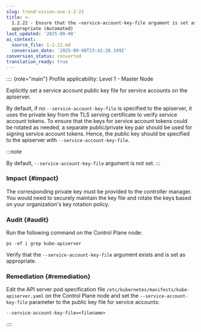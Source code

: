 ```yaml
---
slug: trend-vision-one-1-2-22
title: >-
  1.2.22 - Ensure that the –service-account-key-file argument is set as
  appropriate (Automated)
last_updated: '2025-09-08'
ai_context:
  source_file: 1-2-22.md
  conversion_date: '2025-09-08T23:42:26.349Z'
conversion_status: converted
translation_ready: true
---
```


:::: {role="main"}
Profile applicability: Level 1 - Master Node

Explicitly set a service account public key file for service accounts on the apiserver.

By default, if no `--service-account-key-file` is specified to the apiserver, it uses the private key from the TLS serving certificate to verify service account tokens. To ensure that the keys for service account tokens could be rotated as needed, a separate public/private key pair should be used for signing service account tokens. Hence, the public key should be specified to the apiserver with `--service-account-key-file`.

:::note

By default, `--service-account-key-file` argument is not set.
:::

### Impact {#impact}

The corresponding private key must be provided to the controller manager. You would need to securely maintain the key file and rotate the keys based on your organization's key rotation policy.

### Audit {#audit}

Run the following command on the Control Plane node:

``` codeblock
ps -ef | grep kube-apiserver
```

Verify that the `--service-account-key-file` argument exists and is set as appropriate.

### Remediation {#remediation}

Edit the API server pod specification file `/etc/kubernetes/manifests/kube-apiserver.yaml` on the Control Plane node and set the `--service-account-key-file` parameter to the public key file for service accounts:

``` codeblock
--service-account-key-file=<filename>
```
::::
